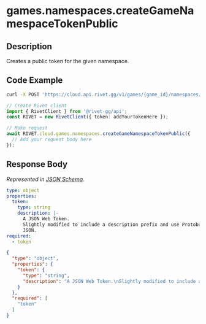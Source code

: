 
# games.namespaces.createGameNamespaceTokenPublic

## Description

Creates a public token for the given namespace.


## Code Example

<CodeGroup title='Request' tag='POST' label='https://cloud.api.rivet.gg/v1/games/{game_id}/namespaces/{namespace_id}/tokens/public'>

```bash {{ title: 'cURL' }}
curl -X POST 'https://cloud.api.rivet.gg/v1/games/{game_id}/namespaces/{namespace_id}/tokens/public'
```

```ts
// Create Rivet client
import { RivetClient } from '@rivet-gg/api';
const RIVET = new RivetClient({ token: addYourTokenHere });

// Make request
await RIVET.cloud.games.namespaces.createGameNamespaceTokenPublic({
  // Add your request body here
});
```

</CodeGroup>


## Response Body

_Represented in [JSON Schema](https://json-schema.org/)._

<CodeGroup title='Response'>

```yaml
type: object
properties:
  token:
    type: string
    description: |-
      A JSON Web Token.
      Slightly modified to include a description prefix and use Protobufs of
      JSON.
required:
  - token

```

```json
{
  "type": "object",
  "properties": {
    "token": {
      "type": "string",
      "description": "A JSON Web Token.\nSlightly modified to include a description prefix and use Protobufs of\nJSON."
    }
  },
  "required": [
    "token"
  ]
}
```

</CodeGroup>

